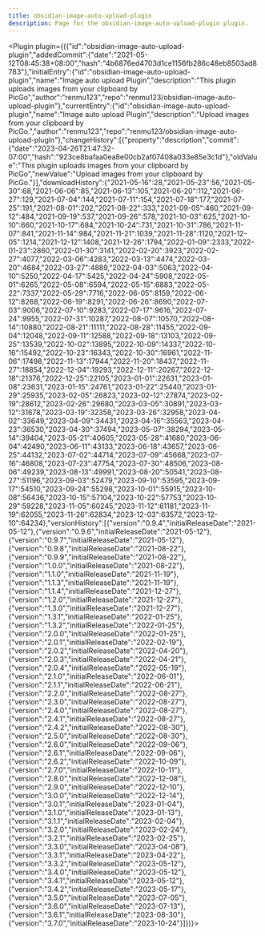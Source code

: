 ---
title: obsidian-image-auto-upload-plugin
description: Page for the obsidian-image-auto-upload-plugin plugin.
---


<Plugin plugin={({"id":"obsidian-image-auto-upload-plugin","addedCommit":{"date":"2021-05-12T08:45:38+08:00","hash":"4b6876ed4703d1ce1156fb286c48eb8503ad8783"},"initialEntry":{"id":"obsidian-image-auto-upload-plugin","name":"Image auto upload Plugin","description":"This plugin uploads images from your clipboard by PicGo","author":"renmu123","repo":"renmu123/obsidian-image-auto-upload-plugin"},"currentEntry":{"id":"obsidian-image-auto-upload-plugin","name":"Image auto upload Plugin","description":"Upload images from your clipboard by PicGo.","author":"renmu123","repo":"renmu123/obsidian-image-auto-upload-plugin"},"changeHistory":[{"property":"description","commit":{"date":"2023-04-26T21:47:32-07:00","hash":"923ce8bafaa0ea8e00cb2af07408a033e85e3c1d"},"oldValue":"This plugin uploads images from your clipboard by PicGo","newValue":"Upload images from your clipboard by PicGo."}],"downloadHistory":{"2021-05-16":28,"2021-05-23":56,"2021-05-30":68,"2021-06-06":85,"2021-06-13":105,"2021-06-20":112,"2021-06-27":129,"2021-07-04":144,"2021-07-11":154,"2021-07-18":177,"2021-07-25":191,"2021-08-01":202,"2021-08-22":333,"2021-09-05":460,"2021-09-12":484,"2021-09-19":537,"2021-09-26":578,"2021-10-03":625,"2021-10-10":660,"2021-10-17":684,"2021-10-24":731,"2021-10-31":786,"2021-11-07":841,"2021-11-14":984,"2021-11-21":1039,"2021-11-28":1120,"2021-12-05":1214,"2021-12-12":1408,"2021-12-26":1794,"2022-01-09":2333,"2022-01-23":2860,"2022-01-30":3141,"2022-02-20":3923,"2022-02-27":4077,"2022-03-06":4283,"2022-03-13":4474,"2022-03-20":4684,"2022-03-27":4889,"2022-04-03":5063,"2022-04-10":5250,"2022-04-17":5425,"2022-04-24":5908,"2022-05-01":6265,"2022-05-08":6594,"2022-05-15":6883,"2022-05-22":7337,"2022-05-29":7716,"2022-06-05":8159,"2022-06-12":8268,"2022-06-19":8291,"2022-06-26":8690,"2022-07-03":9006,"2022-07-10":9283,"2022-07-17":9616,"2022-07-24":9955,"2022-07-31":10287,"2022-08-07":10570,"2022-08-14":10880,"2022-08-21":11111,"2022-08-28":11455,"2022-09-04":12048,"2022-09-11":12588,"2022-09-18":13103,"2022-09-25":13539,"2022-10-02":13895,"2022-10-09":14337,"2022-10-16":15492,"2022-10-23":16343,"2022-10-30":16961,"2022-11-06":17498,"2022-11-13":17944,"2022-11-20":18437,"2022-11-27":18854,"2022-12-04":19293,"2022-12-11":20267,"2022-12-18":21376,"2022-12-25":22105,"2023-01-01":22631,"2023-01-08":23631,"2023-01-15":24761,"2023-01-22":25440,"2023-01-29":25935,"2023-02-05":26823,"2023-02-12":27874,"2023-02-19":28612,"2023-02-26":29680,"2023-03-05":30891,"2023-03-12":31678,"2023-03-19":32358,"2023-03-26":32958,"2023-04-02":33649,"2023-04-09":34431,"2023-04-16":35563,"2023-04-23":36530,"2023-04-30":37494,"2023-05-07":38294,"2023-05-14":39404,"2023-05-21":40605,"2023-05-28":41680,"2023-06-04":42490,"2023-06-11":43133,"2023-06-18":43657,"2023-06-25":44132,"2023-07-02":44714,"2023-07-09":45668,"2023-07-16":46808,"2023-07-23":47754,"2023-07-30":48506,"2023-08-06":49239,"2023-08-13":49991,"2023-08-20":50541,"2023-08-27":51196,"2023-09-03":52479,"2023-09-10":53595,"2023-09-17":54510,"2023-09-24":55298,"2023-10-01":55915,"2023-10-08":56436,"2023-10-15":57104,"2023-10-22":57753,"2023-10-29":59228,"2023-11-05":60245,"2023-11-12":61181,"2023-11-19":62055,"2023-11-26":62834,"2023-12-03":63572,"2023-12-10":64234},"versionHistory":[{"version":"0.9.4","initialReleaseDate":"2021-05-12"},{"version":"0.9.6","initialReleaseDate":"2021-05-12"},{"version":"0.9.7","initialReleaseDate":"2021-05-12"},{"version":"0.9.8","initialReleaseDate":"2021-08-22"},{"version":"0.9.9","initialReleaseDate":"2021-08-22"},{"version":"1.0.0","initialReleaseDate":"2021-08-22"},{"version":"1.1.0","initialReleaseDate":"2021-11-19"},{"version":"1.1.3","initialReleaseDate":"2021-11-19"},{"version":"1.1.4","initialReleaseDate":"2021-12-27"},{"version":"1.2.0","initialReleaseDate":"2021-12-27"},{"version":"1.3.0","initialReleaseDate":"2021-12-27"},{"version":"1.3.1","initialReleaseDate":"2022-01-25"},{"version":"1.3.2","initialReleaseDate":"2022-01-25"},{"version":"2.0.0","initialReleaseDate":"2022-01-25"},{"version":"2.0.1","initialReleaseDate":"2022-02-19"},{"version":"2.0.2","initialReleaseDate":"2022-04-20"},{"version":"2.0.3","initialReleaseDate":"2022-04-21"},{"version":"2.0.4","initialReleaseDate":"2022-05-19"},{"version":"2.1.0","initialReleaseDate":"2022-06-01"},{"version":"2.1.1","initialReleaseDate":"2022-06-21"},{"version":"2.2.0","initialReleaseDate":"2022-08-27"},{"version":"2.3.0","initialReleaseDate":"2022-08-27"},{"version":"2.4.0","initialReleaseDate":"2022-08-27"},{"version":"2.4.1","initialReleaseDate":"2022-08-27"},{"version":"2.4.2","initialReleaseDate":"2022-08-30"},{"version":"2.5.0","initialReleaseDate":"2022-08-30"},{"version":"2.6.0","initialReleaseDate":"2022-09-06"},{"version":"2.6.1","initialReleaseDate":"2022-09-06"},{"version":"2.6.2","initialReleaseDate":"2022-10-09"},{"version":"2.7.0","initialReleaseDate":"2022-10-11"},{"version":"2.8.0","initialReleaseDate":"2022-12-08"},{"version":"2.9.0","initialReleaseDate":"2022-12-10"},{"version":"3.0.0","initialReleaseDate":"2022-12-14"},{"version":"3.0.1","initialReleaseDate":"2023-01-04"},{"version":"3.1.0","initialReleaseDate":"2023-01-13"},{"version":"3.1.1","initialReleaseDate":"2023-02-04"},{"version":"3.2.0","initialReleaseDate":"2023-02-24"},{"version":"3.2.1","initialReleaseDate":"2023-02-25"},{"version":"3.3.0","initialReleaseDate":"2023-04-08"},{"version":"3.3.1","initialReleaseDate":"2023-04-22"},{"version":"3.3.2","initialReleaseDate":"2023-05-12"},{"version":"3.4.0","initialReleaseDate":"2023-05-12"},{"version":"3.4.1","initialReleaseDate":"2023-05-12"},{"version":"3.4.2","initialReleaseDate":"2023-05-17"},{"version":"3.5.0","initialReleaseDate":"2023-07-05"},{"version":"3.6.0","initialReleaseDate":"2023-07-13"},{"version":"3.6.1","initialReleaseDate":"2023-08-30"},{"version":"3.7.0","initialReleaseDate":"2023-10-24"}]})}></Plugin>